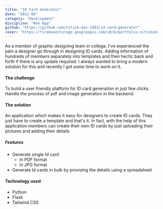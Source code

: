 ```yaml
---
title: "ID Card Generator"
date: "2022-09"
category: "Development"
discipline: "Web App"
github: "https://github.com/nitish-dev-1503/id-card-generator"
cover: "https://firebasestorage.googleapis.com/v0/b/portfolio-nitishsharma.appspot.com/o/designing%2FId%20card%20generator.jpeg?alt=media&token=ca550cc1-6074-43d5-98a3-6fcf7e9a3bab"
---
```


As a member of graphic designing team in college, I've experienced the pain a designer go through in designing ID cards. Adding information of hundreds of members separately into templates and then hectic back and forth if there is any update required. 
I always wanted to bring a modern solution for this and recently I got some time to work on it.

#### The challenge
To build a user friendly platform for ID card generation in just few clicks. Handle the process of pdf and image generation in the backend.

#### The solution
An application which makes it easy for designers to create ID cards. They just have to create a template and that's it. In fact, with the help of this application members can create their own ID cards by just uploading their pictures and adding their details. 

##### Features
- Generate single Id card
    - In PDF format
    - In JPG format 
- Generate Id cards in bulk by provising the details using a spreadsheet

#### Technology used
- Python
- Flask
- Tailwind CSS

